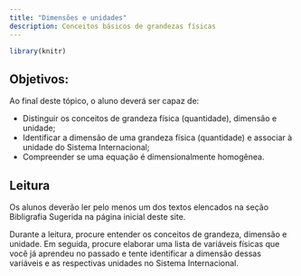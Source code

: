 ```yaml
---
title: "Dimensões e unidades"
description: Conceitos básicos de grandezas físicas
---
```


```r
library(knitr)
```

## Objetivos:

Ao final deste tópico, o aluno deverá ser capaz de:

- Distinguir os conceitos de grandeza física (quantidade), dimensão e unidade;
- Identificar a dimensão de uma grandeza física (quantidade) e associar à unidade do Sistema Internacional;
- Compreender se uma equação é dimensionalmente homogênea.

## Leitura

Os alunos deverão ler pelo menos um dos textos elencados na seção Bibligrafia Sugerida na página inicial deste site. 

Durante a leitura, procure entender os conceitos de grandeza, dimensão e unidade. Em seguida, procure elaborar uma lista de variáveis físicas que você já aprendeu no passado e tente identificar a dimensão dessas variáveis e as respectivas unidades no Sistema Internacional. 